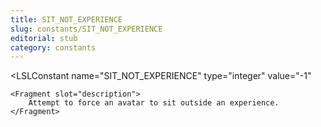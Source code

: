 ```yaml
---
title: SIT_NOT_EXPERIENCE
slug: constants/SIT_NOT_EXPERIENCE
editorial: stub
category: constants
---
```


<LSLConstant
	name="SIT_NOT_EXPERIENCE"
	type="integer"
	value="-1"
>
	<Fragment slot="description">
		Attempt to force an avatar to sit outside an experience.
	</Fragment>
</LSLConstant>
